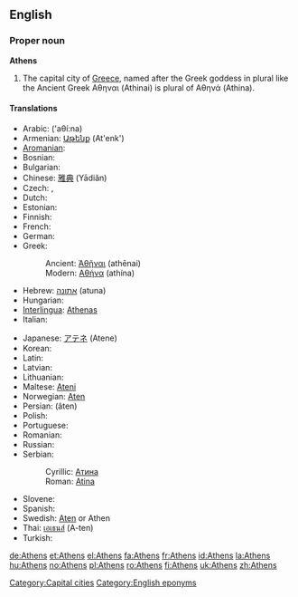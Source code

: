 {{wikipedia}}
==English==

===Proper noun===
'''Athens'''

# The capital city of [[Greece]], named after the Greek goddess in plural like the Ancient Greek Αθηναι (Athinai) is plural of Αθηνά (Athina).

====Translations====
{{trans-top|capital city of Greece}}
* Arabic: {{Arab|[[اثينا|أثينا]]}} ('aθí:na) {{f}}
* Armenian: [[Աթենք]] (At'enk')
* [[Aromanian]]: {{tø|rup|Athina|f|xs=Aromanian}}
* Bosnian: {{t-|bs|Atina|f}}
* Bulgarian: {{t-|bg|Атина|f|tr=Atína|sc=Cyrl}}
* Chinese: [[雅典]] (Yādiǎn)
* Czech: {{t-|cs|Atény|f|p}}, {{t-|cs|Athény|f|p}}
* Dutch: {{t+|nl|Athene}}
* Estonian: {{t-|et|Ateena}}
* Finnish: {{t+|fi|Ateena}}
* French: {{t+|fr|Athènes}}
* German: {{t+|de|Athen|n}}
* Greek:
*: Ancient: [[Ἀθῆναι]] (athēnai) {{f|p}}
*: Modern: [[Αθήνα]] (athína) {{f}}
* Hebrew: [[אתונה]] (atuna)
* Hungarian: {{t+|hu|Athén}}
* [[Interlingua]]: [[Athenas]]
* Italian: {{t-|it|Atene|f}}
{{trans-mid}}
* Japanese: [[アテネ]] (Atene)
* Korean: {{t+|ko|아테네|sc=Hang}}
* Latin: {{t+|la|Athenae|f|p}}
* Latvian: {{t-|lv|Atēnas|f|p|xs=Latvian}}
* Lithuanian: {{t-|lt|Atėnai|xs=Lithuanian}}
* Maltese: [[Ateni]]
* Norwegian: [[Aten]]
* Persian: {{fa-Arab|[[آتن]]}} (âten)
* Polish: {{t+|pl|Ateny|p}}
* Portuguese: {{t-|pt|Atenas|f}}
* Romanian: {{t+|ro|Atena|f}}
* Russian: {{t-|ru|Афины|f|p|tr=Afíny|sc=Cyrl}}
* Serbian:
*: Cyrillic: [[Атина#Serbian|Атина]] {{f}}
*: Roman: [[Atina#Serbian|Atina]] {{f}}
* Slovene: {{t+|sl|Atene|f|p}}
* Spanish: {{t+|es|Atenas|f}}
* Swedish: [[Aten]] or Athen
* Thai: [[เอเธนส์]] (A-ten)
* Turkish: {{t+|tr|Atina}}
{{trans-bottom}}

[[Category:Capital cities]]
[[Category:English eponyms]]

[[de:Athens]]
[[et:Athens]]
[[el:Athens]]
[[fa:Athens]]
[[fr:Athens]]
[[id:Athens]]
[[la:Athens]]
[[hu:Athens]]
[[no:Athens]]
[[pl:Athens]]
[[ro:Athens]]
[[fi:Athens]]
[[uk:Athens]]
[[zh:Athens]]